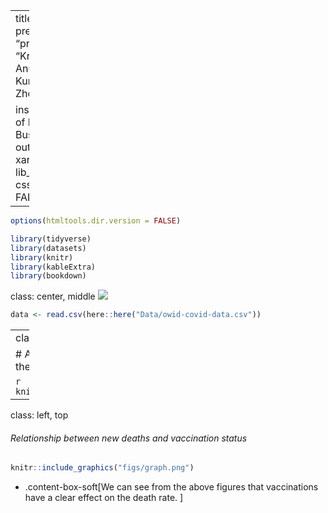 




















































































































































---
title: "Project presentation"
subtitle: "presentation"
author: "Krisanat Anukarnsakulchularp,
             Kumar Vatsal,
             Xiyun Zhou,
             Xinyu Hu"
            
institute: "Department of Econometrics and Business Statistics"
output:
  xaringan::moon_reader:
    lib_dir: libs
    css: css/style.css
    yolo: FALSE
---


```r
options(htmltools.dir.version = FALSE)
```

```r
library(tidyverse)
library(datasets)
library(knitr)
library(kableExtra)
library(bookdown)
```


class: center, middle
![](https://media.giphy.com/media/OkJat1YNdoD3W/giphy.gif)
```r
data <- read.csv(here::here("Data/owid-covid-data.csv"))

```


---
class: left, top

# Average daily vaccinations and deaths for the countries with highest death rates.


```r
knitr::include_graphics("figs/table.png") 
```

---

class: left, top

###### Relationship between new deaths and vaccination status

```r
knitr::include_graphics("figs/graph.png") 
```

- .content-box-soft[We can see from the above figures that vaccinations have a clear effect on the death rate. ]





























